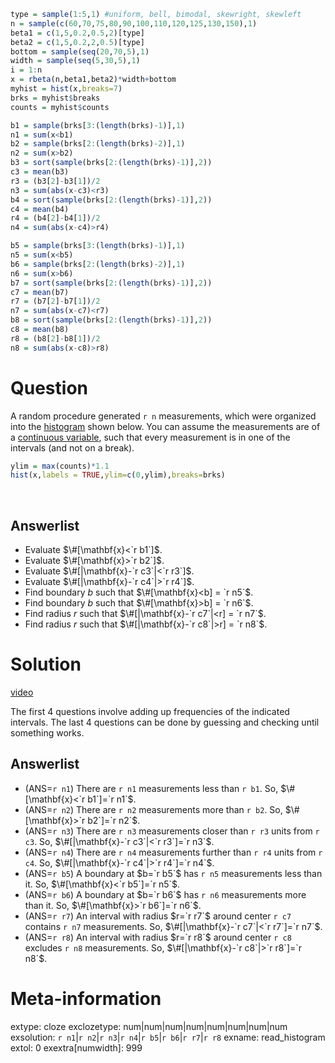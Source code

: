 ```r
type = sample(1:5,1) #uniform, bell, bimodal, skewright, skewleft
n = sample(c(60,70,75,80,90,100,110,120,125,130,150),1)
beta1 = c(1,5,0.2,0.5,2)[type]
beta2 = c(1,5,0.2,2,0.5)[type]
bottom = sample(seq(20,70,5),1)
width = sample(seq(5,30,5),1)
i = 1:n
x = rbeta(n,beta1,beta2)*width+bottom
myhist = hist(x,breaks=7)
brks = myhist$breaks
counts = myhist$counts

b1 = sample(brks[3:(length(brks)-1)],1)
n1 = sum(x<b1)
b2 = sample(brks[2:(length(brks)-2)],1)
n2 = sum(x>b2)
b3 = sort(sample(brks[2:(length(brks)-1)],2))
c3 = mean(b3)
r3 = (b3[2]-b3[1])/2
n3 = sum(abs(x-c3)<r3)
b4 = sort(sample(brks[2:(length(brks)-1)],2))
c4 = mean(b4)
r4 = (b4[2]-b4[1])/2
n4 = sum(abs(x-c4)>r4)

b5 = sample(brks[3:(length(brks)-1)],1)
n5 = sum(x<b5)
b6 = sample(brks[2:(length(brks)-2)],1)
n6 = sum(x>b6)
b7 = sort(sample(brks[2:(length(brks)-1)],2))
c7 = mean(b7)
r7 = (b7[2]-b7[1])/2
n7 = sum(abs(x-c7)<r7)
b8 = sort(sample(brks[2:(length(brks)-1)],2))
c8 = mean(b8)
r8 = (b8[2]-b8[1])/2
n8 = sum(abs(x-c8)>r8)

```


Question
========

A random procedure generated `r n` measurements, which were organized into the [histogram](https://en.wikipedia.org/wiki/Histogram){target="blank"} shown below. You can assume the measurements are of a [continuous variable](https://en.wikipedia.org/wiki/Continuous_or_discrete_variable){target="blank"}, such that every measurement is in one of the intervals (and not on a break).

```r
ylim = max(counts)*1.1
hist(x,labels = TRUE,ylim=c(0,ylim),breaks=brks)
```
\


Answerlist
--------
* Evaluate $\#[\mathbf{x}<`r b1`]$.
* Evaluate $\#[\mathbf{x}>`r b2`]$.
* Evaluate $\#[|\mathbf{x}-`r c3`|<`r r3`]$.
* Evaluate $\#[|\mathbf{x}-`r c4`|>`r r4`]$.
* Find boundary $b$ such that $\#[\mathbf{x}<b] = `r n5`$.
* Find boundary $b$ such that $\#[\mathbf{x}>b] = `r n6`$.
* Find radius $r$ such that $\#[|\mathbf{x}-`r c7`|<r] = `r n7`$.
* Find radius $r$ such that $\#[|\mathbf{x}-`r c8`|>r] = `r n8`$.


Solution
========

[video](https://vimeo.com/531556037){target="_blank"}

The first 4 questions involve adding up frequencies of the indicated intervals. The last 4 questions can be done by guessing and checking until something works.



Answerlist
--------
* (ANS=`r n1`) There are `r n1` measurements less than `r b1`. So, $\#[\mathbf{x}<`r b1`]=`r n1`$.
* (ANS=`r n2`) There are `r n2` measurements more than `r b2`. So, $\#[\mathbf{x}>`r b2`]=`r n2`$.
* (ANS=`r n3`) There are `r n3` measurements closer than `r r3` units from `r c3`. So, $\#[|\mathbf{x}-`r c3`|<`r r3`]=`r n3`$.
* (ANS=`r n4`) There are `r n4` measurements further than `r r4` units from `r c4`. So, $\#[|\mathbf{x}-`r c4`|>`r r4`]=`r n4`$.
* (ANS=`r b5`) A boundary at $b=`r b5`$ has `r n5` measurements less than it. So, $\#[\mathbf{x}<`r b5`]=`r n5`$.
* (ANS=`r b6`) A boundary at $b=`r b6`$ has `r n6` measurements more than it. So, $\#[\mathbf{x}>`r b6`]=`r n6`$.
* (ANS=`r r7`) An interval with radius $r=`r r7`$ around center `r c7` contains `r n7` measurements. So, $\#[|\mathbf{x}-`r c7`|<`r r7`]=`r n7`$.
* (ANS=`r r8`) An interval with radius $r=`r r8`$ around center `r c8` excludes `r n8` measurements.  So, $\#[|\mathbf{x}-`r c8`|>`r r8`]=`r n8`$.



Meta-information
================
extype: cloze
exclozetype: num|num|num|num|num|num|num|num
exsolution: `r n1`|`r n2`|`r n3`|`r n4`|`r b5`|`r b6`|`r r7`|`r r8`
exname: read_histogram
extol: 0
exextra[numwidth]: 999
